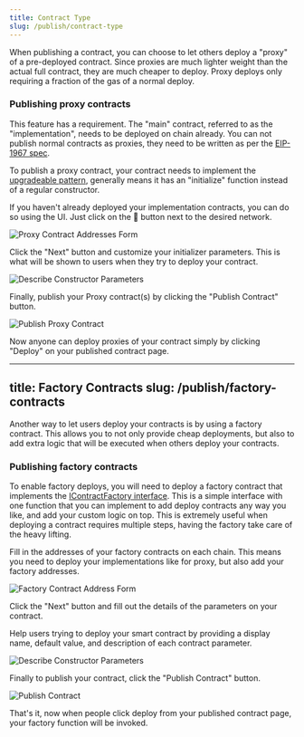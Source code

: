 ```yaml
---
title: Contract Type
slug: /publish/contract-type
---
```


When publishing a contract, you can choose to let others deploy a "proxy" of a pre-deployed contract. Since proxies are much lighter weight than the actual full contract, they are much cheaper to deploy. Proxy deploys only requiring a fraction of the gas of a normal deploy.

### Publishing proxy contracts

This feature has a requirement. The "main" contract, referred to as the "implementation", needs to be deployed on chain already. You can not publish normal contracts as proxies, they need to be written as per the [EIP-1967 spec](https://eips.ethereum.org/EIPS/eip-1967).

To publish a proxy contract, your contract needs to implement the [upgradeable pattern](https://docs.openzeppelin.com/upgrades-plugins/1.x/writing-upgradeable), generally means it has an "initialize" function instead of a regular constructor.

If you haven't already deployed your implementation contracts, you can do so using the UI. Just click on the 🚀 button next to the desired network.

![Proxy Contract Addresses Form](/assets/publish/proxy-deploy-settings.png)

Click the "Next" button and customize your initializer parameters. This is what will be shown to users when they try to deploy your contract.

![Describe Constructor Parameters](/assets/publish/contract-parameters.png)

Finally, publish your Proxy contract(s) by clicking the "Publish Contract" button.

![Publish Proxy Contract](/assets/publish/publish-contract.png)

Now anyone can deploy proxies of your contract simply by clicking "Deploy" on your published contract page.

---
title: Factory Contracts
slug: /publish/factory-contracts
---

Another way to let users deploy your contracts is by using a factory contract. This allows you to not only provide cheap deployments, but also to add extra logic that will be executed when others deploy your contracts.

### Publishing factory contracts

To enable factory deploys, you will need to deploy a factory contract that implements the [IContractFactory interface](https://portal.thirdweb.com/contracts/IContractFactory). This is a simple interface with one function that you can implement to add deploy contracts any way you like, and add your custom logic on top. This is extremely useful when deploying a contract requires multiple steps, having the factory take care of the heavy lifting.

Fill in the addresses of your factory contracts on each chain. This means you need to deploy your implementations like for proxy, but also add your factory addresses.

![Factory Contract Address Form](/assets/publish/factory-deploy-settings.png)

Click the "Next" button and fill out the details of the parameters on your contract.

Help users trying to deploy your smart contract by providing a display name, default value, and description of each contract parameter.

![Describe Constructor Parameters](/assets/publish/contract-parameters.png)

Finally to publish your contract, click the "Publish Contract" button.

![Publish Contract](/assets/publish/publish-contract.png)

That's it, now when people click deploy from your published contract page, your factory function will be invoked.

